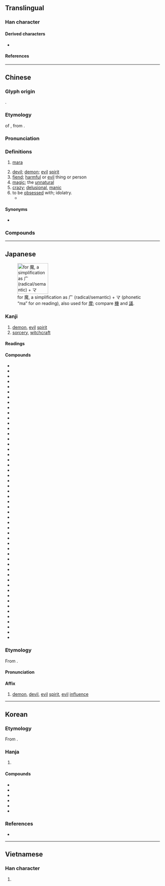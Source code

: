 {{character info}}
==Translingual==

===Han character===
{{Han char|rn=194|rad=鬼|as=11|sn=21|four=00213|canj=ICHUI,IDHUI,IDHI|ids=⿸麻鬼}}

====Derived characters====
* {{l|mul|[[𭤞]], [[𤜘]], [[𮫩]]}}

====References====
{{Han ref|kx=1462.670|dkj=45906|dj=1997.020|hdz=74436.110|uh=9B54}}

----

==Chinese==
{{zh-forms}}

===Glyph origin===
{{Han etym}}
{{Han compound|麻|鬼|t2=demon|ls=psc|c1=p|c2=s}}.

===Etymology===
{{clipping|zh}} of {{ltc-l|魔羅}}, from {{bor|zh|sa|मार||[[killing]]; [[death]]; [[destroyer]]; [[demon]]}}.

===Pronunciation===
{{zh-pron
|m=mó
|m-s=mo2
|c=mo1,mo4
|c-t=
|g=
|h=pfs=mô
|j=me1
|mb=mǒ̤
|md=
|mn=mô͘
|mn-t=mo5
|w=
|x=
|mc=y
|oc=y
|cat=n,a
}}

===Definitions===
{{zh-hanzi}}

# {{lb|zh|Buddhism}} [[mara]] {{gloss|demon}}
# [[devil]]; [[demon]]; [[evil]] [[spirit]]
# [[fiend]]; [[harmful]] or [[evil]] thing or person
# [[magic]];  the [[unnatural]]
# [[crazy]]; [[delusional]], [[manic]]
# to be [[obsessed]] with; idolatry.
#* {{zh-x|寶-釵 道：「可 真 是 詩 魔 了。」|Baochai says: “[She] really has been under a poetry '''craze'''.”|ref=Hongloumeng}}

====Synonyms====
* {{s|devil}}
{{zh-syn-saurus|妖怪}}

===Compounds===
{{zh-der|魔道|魔法|魔法石|魔方|魔高一尺，道高一丈|魔怪|魔鬼|魔窟|魔力|魔難|魔術|魔頭|魔王|魔影|魔芋|魔掌|魔杖|魔障|魔爪|惡魔|妖魔鬼怪|入魔|天魔舞|伏魔大帝|寶魔|妖魔|好事多魔|天魔外道|睡魔|牛魔王|病魔|瘋魔|潑魔|狐媚魔道|混世魔王|文魔|面魔羅|著魔/着魔|魔術方塊|走魔入火|魔鬼湖|群魔亂舞|鬧魔|魔棍|魔板|風魔|魔術師|魔鏡|魔電|邪魔|魔手|魔念|魘魔法|魔鬼身材|魔鬼學派|魔駝|魔音傳腦|魔術數字|魔羅|魔笛|魔王夜叉|魔星|魔意|魔怔|魔幻|魔山|魔宮|魔合羅|魔瓶|風魔九伯|魔數|變魔術|花魔酒病|走火入魔|魔媼|詩魔|邪魔外道|魔術蛇|魔咒|道高一尺，魔高一丈}}

----

==Japanese==
[[File:RYAKUJI ma.png|thumb|right|100px|{{w|Ryakuji}} for 魔, a {{w|phono-semantic}} simplification as 广 (radical/semantic) + マ (phonetic “ma” for ''on'' reading), also used for [[摩#Japanese|摩]]; compare [[機#Japanese|機]] and [[議#Japanese|議]].]]

===Kanji===
{{ja-kanji|rs=鬼11|grade=c}}

# [[demon]], [[evil]] [[spirit]]
# [[sorcery]], [[witchcraft]]

====Readings====
{{ja-readings
|goon=ま
|kanon=ば
}}

====Compounds====
{{der-top|Compounds}}
* {{ja-r|閻魔|^えんま}}
* {{ja-r|妖魔|ようま}}
* {{ja-r|霊魔|れいま}}
* {{ja-r|邪魔|じゃま}}
* {{ja-r|魔鬼|まき}}
* {{ja-r|魔王|まおう}}
* {{ja-r|魔%界|ま%かい}}
* {{ja-r|魔%境|ま%きょう}}
* {{ja-r|魔%窟|ま%くつ}}
* {{ja-r|魔手|ましゅ}}
* {{ja-r|邪魔|じゃま}}
* {{ja-r|魔%性|ま%しょう}}
* {{ja-r|悪%魔|あく%ま}}
* {{ja-r|悪%魔主義|あく%ましゅぎ}}
* {{ja-r|魔神|まじん}}
* {{ja-r|魔弾|まだん}}
* {{ja-r|魔%酔|ま%すい}}
* {{ja-r|魔%睡|ま%すい}}
* {{ja-r|魔羅|まら}}
* {{ja-r|魔%物|ま%もの}}
* {{ja-r|魔%者|ま%もの}}
* {{ja-r|天魔|てんま}}
* {{ja-r|病魔|びょうま}}
* {{ja-r|水%魔|すい%ま}}
* {{ja-r|魔羅|まら}}
* {{ja-r|魔幻|まげん}}
* {{ja-r|魔術|まじゅつ}}
* {{ja-r|魔%術師|ま%じゅつし}}
* {{ja-r|魔%術士|ま%じゅつし}}
* {{ja-r|魔道|まどう}}
* {{ja-r|魔%道師|ま%どうし}}
* {{ja-r|魔%道士|ま%どうし}}
* {{ja-r|魔導|まどう}}
* {{ja-r|魔%導師|ま%どうし}}
* {{ja-r|魔%導士|ま%どうし}}
* {{ja-r|魔法|まほう}}
* {{ja-r|魔%法円|ま%ほうえん}}
* {{ja-r|魔%法師|ま%ほうし}}
* {{ja-r|魔%法士|ま%ほうし}}
* {{ja-r|魔人|まじん}}
* {{ja-r|魔女|まじょ}}
* {{ja-r|魔男|まだん}}
* {{ja-r|破魔|はま}}
* {{ja-r|祓%魔|ふつ%ま}}
* {{ja-r|魔%力|ま%りょく}}
* {{ja-r|放火%魔|ほうか%ま}}
* {{ja-r|魔%法瓶|ま%ほうびん}}
* {{ja-r|使い魔|つかいま}}
* {{ja-r|魔が差す|まがさす}}
* {{ja-r|魔の海|ま-の-うみ}}
* {{ja-r|魔除け|まよけ}}
* {{ja-r|お邪魔%虫|おじゃま%むし}}
* {{ja-r|誤魔化す|ごまかす}}
{{der-bottom}}

===Etymology===
{{ja-kanjitab|ま|yomi=o}}
From {{der|ja|ltc|-}} {{ltc-l|魔}}.

====Pronunciation====
{{ja-pron|ま}}

====Affix====
{{ja-pos|affix|ま}}

# [[demon]], [[devil]], [[evil]] [[spirit]], [[evil]] [[influence]]

----

==Korean==

===Etymology===
From {{der|ko|ltc|-}} {{ltc-l|魔 |id=1}}. {{hanja-hunmong|마|ma|人類#중02B}}

===Hanja===
{{ko-hanja-search}}
{{ko-hanja|마귀|마}}

# {{hanja form of|마|[[demon]]}}

====Compounds====
{{der-top3|Compounds}}
* {{ko-l|마법|[[magic]]|魔法}}
* {{ko-l|마력|[[magical]] [[power]]/[[strength]]|魔力}}
* {{ko-l|악마|[[demon]]; [[devil]]; [[fiend]]|惡魔}}
* {{ko-l|마귀|[[devil]]; [[demon]] [[ghost]]|魔鬼}}
* {{ko-l|마녀|[[witch]], [[sorceress]]|魔女}}
* {{ko-l|마술|[[magic]]|魔術}}
{{der-bottom}}

===References===
* {{R:hanjadoc|14542}}

----

==Vietnamese==

===Han character===
{{vi-readings|reading=[[ma]]|rs=鬼11}}

# {{rfdef|vi|sort=鬼11}}